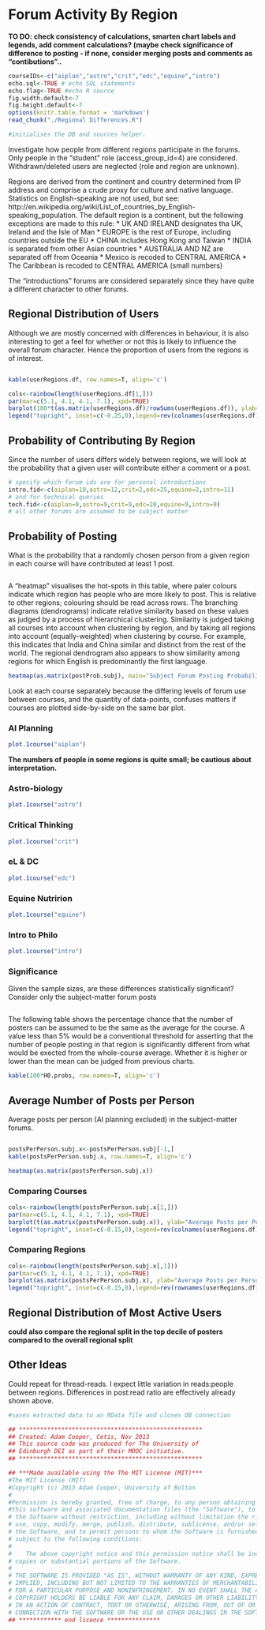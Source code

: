 Forum Activity By Region
========================================================

**TO DO: check consistency of calculations, smarten chart labels and legends, add comment calculations? (maybe check significance of difference to posting - if none, consider merging posts and comments as "contibutions"..**

```r
courseIDs<-c("aiplan","astro","crit","edc","equine","intro")
echo.sql<-TRUE # echo SQL statements
echo.flag<-TRUE #echo R source
fig.width.default<-7
fig.height.default<-7
options(knitr.table.format = 'markdown')
read_chunk("./Regional Differences.R")
```

```r
#initialises the DB and sources helper.
```

Investigate how people from different regions participate in the forums. Only people in the "student" role (access_group_id=4) are considered. Withdrawn/deleted users are neglected (role and region are unknown).

Regions are derived from the continent and country determined from IP address and comprise a crude proxy for culture and native language. Statistics on English-speaking are not used, but see: http://en.wikipedia.org/wiki/List_of_countries_by_English-speaking_population. The default region is a continent, but the following exceptions are made to this rule:
* UK AND IRELAND designates tha UK, Ireland and the Isle of Man
* EUROPE is the rest of Europe, including countries outside the EU
* CHINA includes Hong Kong and Taiwan
* INDIA is separated from other Asian countries
* AUSTRALIA AND NZ are separated off from Oceania 
* Mexico is recoded to CENTRAL AMERICA
* The Caribbean is recoded to CENTRAL AMERICA (small numbers)

The "introductions" forums are considered separately since they have quite a different character to other forums.

Regional Distribution of Users
----------

Although we are mostly concerned with differences in behaviour, it is also interesting to get a feel for whether or not this is likely to influence the overall forum character. Hence the proportion of users from the regions is of interest.
```r
```
```r
kable(userRegions.df, row.names=T, align='c')
```

```r
cols<-rainbow(length(userRegions.df[1,]))
par(mar=c(5.1, 4.1, 4.1, 7.1), xpd=TRUE)
barplot(100*t(as.matrix(userRegions.df)/rowSums(userRegions.df)), ylab="% of participants", col=cols, las=2)
legend("topright", inset=c(-0.25,0),legend=rev(colnames(userRegions.df)), fill=rev(cols), cex=0.6)
```

Probability of Contributing By Region
------

Since the number of users differs widely between regions, we will look at the probability that a given user will contribute either a comment or a post. 

```r
# specify which forum ids are for personal introductions
intro.fid<-c(aiplan=10,astro=12,crit=2,edc=25,equine=2,intro=11)
# and for technical queries
tech.fid<-c(aiplan=9,astro=9,crit=9,edc=20,equine=9,intro=9)
# all other forums are assumed to be subject matter
```

## Probability of Posting

What is the probability that a randomly chosen person from a given region in each course will have contributed at least 1 post.

```r
```

A "heatmap" visualises the hot-spots in this table, where paler colours indicate which region has people who are more likely to post. This is relative to other regions; colouring should be read across rows. The branching diagrams (dendrograms) indicate relative similarity based on these values as judged by a process of hierarchical clustering. Similarity is judged taking all courses into account when clustering by region, and by taking all regions into account (equally-weighted) when clustering by course. For example, this indicates that India and China similar and distinct from the rest of the world. The regional dendrogram also appears to show similarity among regions for which English is predominantly the first language.

```r
heatmap(as.matrix(postProb.subj), main="Subject Forum Posting Probability")
```

Look at each course separately because the differing levels of forum use between courses, and the quantity of data-points, confuses matters if courses are plotted side-by-side on the same bar plot.

### AI Planning
```r
plot.1course("aiplan")
```

**The numbers of people in some regions is quite small; be cautious about interpretation.**

### Astro-biology
```r
plot.1course("astro")
```

### Critical Thinking
```r
plot.1course("crit")
```

### eL & DC
```r
plot.1course("edc")
```

### Equine Nutririon
```r
plot.1course("equine")
```

### Intro to Philo
```r
plot.1course("intro")
```


### Significance

Given the sample sizes, are these differences statistically significant? Consider only the subject-matter forum posts
```r
```
The following table shows the percentage chance that the number of posters can be assumed to be the same as the average for the course. A value less than 5% would be a conventional threshold for asserting that the number of people posting in that region is significantly different from what would be exected from the whole-course average. Whether it is higher or lower than the mean can be judged from previous charts.

```r
kable(100*H0.probs, row.names=T, align='c')
```


## Average Number of Posts per Person

Average posts per person (AI planning excluded) in the subject-matter forums.
```r
```
```r
postsPerPerson.subj.x<-postsPerPerson.subj[-1,]
kable(postsPerPerson.subj.x, row.names=T, align='c')
```



```r
heatmap(as.matrix(postsPerPerson.subj.x))
```

### Comparing Courses

```r
cols<-rainbow(length(postsPerPerson.subj.x[1,]))
par(mar=c(5.1, 4.1, 4.1, 7.1), xpd=TRUE)
barplot(t(as.matrix(postsPerPerson.subj.x)), ylab="Average Posts per Person", col=cols, las=2, beside=T)
legend("topright", inset=c(-0.15,0),legend=rev(colnames(userRegions.df)), fill=rev(cols), cex=0.6)
```

### Comparing Regions

```r
cols<-rainbow(length(postsPerPerson.subj.x[,1]))
par(mar=c(5.1, 4.1, 4.1, 7.1), xpd=TRUE)
barplot(as.matrix(postsPerPerson.subj.x), ylab="Average Posts per Person", col=cols, las=2, beside=T)
legend("topright", inset=c(-0.15,0),legend=rev(rownames(userRegions.df)), fill=rev(cols), cex=0.6)
```


Regional Distribution of Most Active Users
---------

**could also compare the regional split in the top decile of posters compared to the overall regional split**

Other Ideas
----------
Could repeat for thread-reads. I expect little variation in reads:people between regions. Differences in post:read ratio are effectively already shown above.

```r
#saves extracted data to an RData file and closes DB connection
```
```r
## ****************************************************
## Created: Adam Cooper, Cetis, Nov 2013
## This source code was produced for The University of
## Edinburgh DEI as part of their MOOC initiative.
## ****************************************************

## ***Made available using the The MIT License (MIT)***
#The MIT License (MIT)
#Copyright (c) 2013 Adam Cooper, University of Bolton
#
#Permission is hereby granted, free of charge, to any person obtaining a copy of
#this software and associated documentation files (the "Software"), to deal in
# the Software without restriction, including without limitation the rights to
# use, copy, modify, merge, publish, distribute, sublicense, and/or sell copies of
# the Software, and to permit persons to whom the Software is furnished to do so,
# subject to the following conditions:
#    
#    The above copyright notice and this permission notice shall be included in all
# copies or substantial portions of the Software.
# 
# THE SOFTWARE IS PROVIDED "AS IS", WITHOUT WARRANTY OF ANY KIND, EXPRESS OR
# IMPLIED, INCLUDING BUT NOT LIMITED TO THE WARRANTIES OF MERCHANTABILITY, FITNESS
# FOR A PARTICULAR PURPOSE AND NONINFRINGEMENT. IN NO EVENT SHALL THE AUTHORS OR
# COPYRIGHT HOLDERS BE LIABLE FOR ANY CLAIM, DAMAGES OR OTHER LIABILITY, WHETHER
# IN AN ACTION OF CONTRACT, TORT OR OTHERWISE, ARISING FROM, OUT OF OR IN
# CONNECTION WITH THE SOFTWARE OR THE USE OR OTHER DEALINGS IN THE SOFTWARE.
## ************ end licence ***************
```